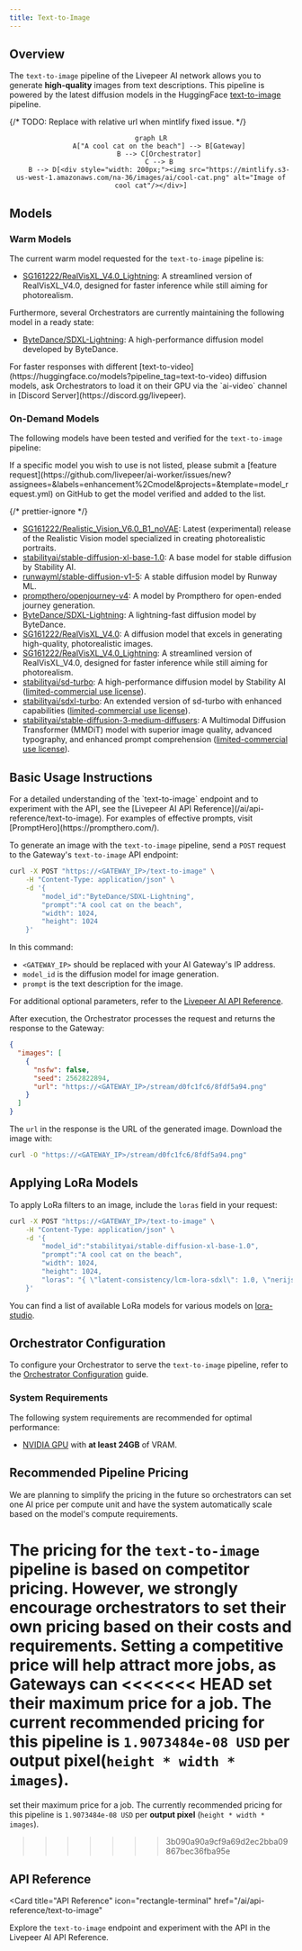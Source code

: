 ```yaml
---
title: Text-to-Image
---
```


## Overview

The `text-to-image` pipeline of the Livepeer AI network allows you to generate
**high-quality** images from text descriptions. This pipeline is powered by the
latest diffusion models in the HuggingFace
[text-to-image](https://huggingface.co/models?pipeline_tag=text-to-image)
pipeline.

{/* TODO: Replace with relative url when mintlify fixed issue. */}

<div align="center">

```mermaid
graph LR
    A["A cool cat on the beach"] --> B[Gateway]
    B --> C[Orchestrator]
    C --> B
    B --> D[<div style="width: 200px;"><img src="https://mintlify.s3-us-west-1.amazonaws.com/na-36/images/ai/cool-cat.png" alt="Image of cool cat"/></div>]
```

</div>

## Models

### Warm Models

The current warm model requested for the `text-to-image` pipeline is:

- [SG161222/RealVisXL_V4.0_Lightning](https://huggingface.co/SG161222/RealVisXL_V4.0_Lightning):
  A streamlined version of RealVisXL_V4.0, designed for faster inference while
  still aiming for photorealism.

Furthermore, several Orchestrators are currently maintaining the following model
in a ready state:

- [ByteDance/SDXL-Lightning](https://huggingface.co/ByteDance/SDXL-Lightning):
  A high-performance diffusion model developed by ByteDance.

<Tip>
  For faster responses with different
  [text-to-video](https://huggingface.co/models?pipeline_tag=text-to-video)
  diffusion models, ask Orchestrators to load it on their GPU via the `ai-video`
  channel in [Discord Server](https://discord.gg/livepeer).
</Tip>

### On-Demand Models

The following models have been tested and verified for the `text-to-image`
pipeline:

<Note>
  If a specific model you wish to use is not listed, please submit a [feature
  request](https://github.com/livepeer/ai-worker/issues/new?assignees=&labels=enhancement%2Cmodel&projects=&template=model_request.yml)
  on GitHub to get the model verified and added to the list.
</Note>

{/* prettier-ignore */}
<Accordion title="Tested and Verified Diffusion Models">
- [SG161222/Realistic_Vision_V6.0_B1_noVAE](https://huggingface.co/SG161222/Realistic_Vision_V6.0_B1_noVAE): Latest (experimental) release of the Realistic Vision model specialized in creating photorealistic portraits.
- [stabilityai/stable-diffusion-xl-base-1.0](https://huggingface.co/stabilityai/stable-diffusion-xl-base-1.0): A base model for stable diffusion by Stability AI.
- [runwayml/stable-diffusion-v1-5](https://huggingface.co/runwayml/stable-diffusion-v1-5): A stable diffusion model by Runway ML.
- [prompthero/openjourney-v4](https://huggingface.co/prompthero/openjourney-v4): A model by Prompthero for open-ended journey generation.
- [ByteDance/SDXL-Lightning](https://huggingface.co/ByteDance/SDXL-Lightning): A lightning-fast diffusion model by ByteDance.
- [SG161222/RealVisXL_V4.0](https://huggingface.co/SG161222/RealVisXL_V4.0): A diffusion model that excels in generating high-quality, photorealistic images.
- [SG161222/RealVisXL_V4.0_Lightning](https://huggingface.co/SG161222/RealVisXL_V4.0_Lightning): A streamlined version of RealVisXL_V4.0, designed for faster inference while still aiming for photorealism.
- [stabilityai/sd-turbo](https://huggingface.co/stabilityai/sd-turbo): A high-performance diffusion model by Stability AI ([limited-commercial use license](https://stability.ai/license)).
- [stabilityai/sdxl-turbo](https://huggingface.co/stabilityai/sdxl-turbo): An extended version of sd-turbo with enhanced capabilities ([limited-commercial use license](https://stability.ai/license)).
- [stabilityai/stable-diffusion-3-medium-diffusers](https://huggingface.co/stabilityai/stable-diffusion-3-medium-diffusers/): A Multimodal Diffusion Transformer (MMDiT) model with superior image quality, advanced typography, and enhanced prompt comprehension ([limited-commercial use license](https://stability.ai/license)).
</Accordion>

## Basic Usage Instructions

<Tip>
  For a detailed understanding of the `text-to-image` endpoint and to experiment
  with the API, see the [Livepeer AI API
  Reference](/ai/api-reference/text-to-image). For examples of effective
  prompts, visit [PromptHero](https://prompthero.com/).
</Tip>

To generate an image with the `text-to-image` pipeline, send a `POST` request to
the Gateway's `text-to-image` API endpoint:

```bash
curl -X POST "https://<GATEWAY_IP>/text-to-image" \
    -H "Content-Type: application/json" \
    -d '{
        "model_id":"ByteDance/SDXL-Lightning",
        "prompt":"A cool cat on the beach",
        "width": 1024,
        "height": 1024
    }'
```

In this command:

- `<GATEWAY_IP>` should be replaced with your AI Gateway's IP address.
- `model_id` is the diffusion model for image generation.
- `prompt` is the text description for the image.

For additional optional parameters, refer to the
[Livepeer AI API Reference](/ai/api-reference/text-to-image).

After execution, the Orchestrator processes the request and returns the response
to the Gateway:

```json
{
  "images": [
    {
      "nsfw": false,
      "seed": 2562822894,
      "url": "https://<GATEWAY_IP>/stream/d0fc1fc6/8fdf5a94.png"
    }
  ]
}
```

The `url` in the response is the URL of the generated image. Download the image
with:

```bash
curl -O "https://<GATEWAY_IP>/stream/d0fc1fc6/8fdf5a94.png"
```

## Applying LoRa Models

To apply LoRa filters to an image, include the `loras` field in your request:

```bash
curl -X POST "https://<GATEWAY_IP>/text-to-image" \
    -H "Content-Type: application/json" \
    -d '{
        "model_id":"stabilityai/stable-diffusion-xl-base-1.0",
        "prompt":"A cool cat on the beach",
        "width": 1024,
        "height": 1024,
        "loras": "{ \"latent-consistency/lcm-lora-sdxl\": 1.0, \"nerijs/pixel-art-xl\": 1.2}"
    }'
```

You can find a list of available LoRa models for various models on
[lora-studio](https://huggingface.co/spaces/enzostvs/lora-studio).

## Orchestrator Configuration

To configure your Orchestrator to serve the `text-to-image` pipeline, refer to
the [Orchestrator Configuration](/ai/orchestrators/get-started) guide.

### System Requirements

The following system requirements are recommended for optimal performance:

- [NVIDIA GPU](https://developer.nvidia.com/cuda-gpus) with **at least 24GB** of
  VRAM.

## Recommended Pipeline Pricing

<Note>We are planning to simplify the pricing in the future so orchestrators can set 
one AI price per compute unit and have the system automatically scale based on the 
model's compute requirements.</Note>

The pricing for the `text-to-image` pipeline is based on competitor pricing. However, 
we strongly encourage orchestrators to set their own pricing based on their costs and 
requirements. Setting a competitive price will help attract more jobs, as Gateways can 
<<<<<<< HEAD
set their maximum price for a job. The current recommended pricing for this pipeline 
is `1.9073484e-08 USD` per **output pixel**(`height * width * images`).
=======
set their maximum price for a job. The currently recommended pricing for this pipeline 
is `1.9073484e-08 USD` per **output pixel** (`height * width * images`).
>>>>>>> 3b090a90a9cf9a69d2ec2bba09867bec36fba95e

## API Reference

<Card
  title="API Reference"
  icon="rectangle-terminal"
  href="/ai/api-reference/text-to-image"
>
  Explore the `text-to-image` endpoint and experiment with the API in the
  Livepeer AI API Reference.
</Card>
